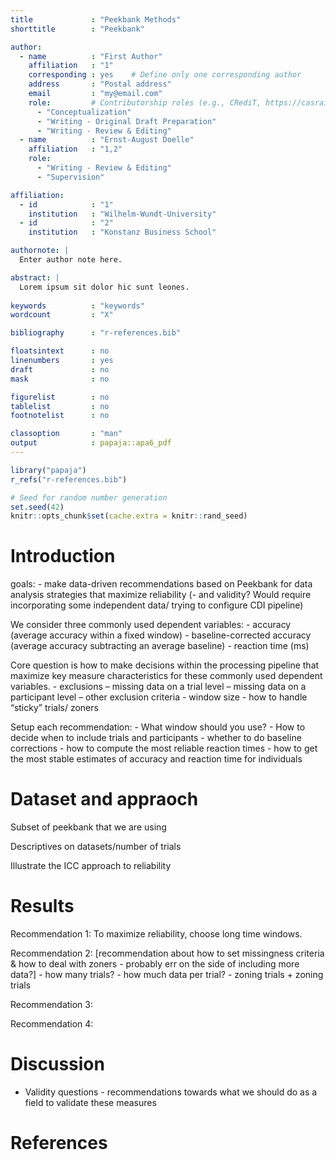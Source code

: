 ```yaml
---
title             : "Peekbank Methods"
shorttitle        : "Peekbank"

author: 
  - name          : "First Author"
    affiliation   : "1"
    corresponding : yes    # Define only one corresponding author
    address       : "Postal address"
    email         : "my@email.com"
    role:         # Contributorship roles (e.g., CRediT, https://casrai.org/credit/)
      - "Conceptualization"
      - "Writing - Original Draft Preparation"
      - "Writing - Review & Editing"
  - name          : "Ernst-August Doelle"
    affiliation   : "1,2"
    role:
      - "Writing - Review & Editing"
      - "Supervision"

affiliation:
  - id            : "1"
    institution   : "Wilhelm-Wundt-University"
  - id            : "2"
    institution   : "Konstanz Business School"

authornote: |
  Enter author note here.

abstract: |
  Lorem ipsum sit dolor hic sunt leones. 
  
keywords          : "keywords"
wordcount         : "X"

bibliography      : "r-references.bib"

floatsintext      : no
linenumbers       : yes
draft             : no
mask              : no

figurelist        : no
tablelist         : no
footnotelist      : no

classoption       : "man"
output            : papaja::apa6_pdf
---
```


```r
library("papaja")
r_refs("r-references.bib")
```

```r
# Seed for random number generation
set.seed(42)
knitr::opts_chunk$set(cache.extra = knitr::rand_seed)
```

# Introduction

goals:
- make data-driven recommendations based on Peekbank for data analysis strategies that maximize reliability
(- and validity? Would require incorporating some independent data/ trying to configure CDI pipeline)

We consider three commonly used dependent variables:
- accuracy (average accuracy within a fixed window)
- baseline-corrected accuracy (average accuracy subtracting an average baseline)
- reaction time (ms)

Core question is how to make decisions within the processing pipeline that maximize key measure characteristics for these commonly used dependent variables.
- exclusions
-- missing data on a trial level
-- missing data on a participant level
-- other exclusion criteria
- window size
- how to handle "sticky" trials/ zoners

Setup each recommendation:
- What window should you use?
- How to decide when to include trials and participants
- whether to do baseline corrections
- how to compute the most reliable reaction times
- how to get the most stable estimates of accuracy and reaction time for individuals


# Dataset and appraoch

Subset of peekbank that we are using

Descriptives on datasets/number of trials

Illustrate the ICC approach to reliability 

# Results

Recommendation 1: To maximize reliability, choose long time windows.

Recommendation 2: [recommendation about how to set missingness criteria & how to deal with zoners - probably err on the side of including more data?]
- how many trials?
- how much data per trial?
- zoning trials + zoning trials

Recommendation 3: 

Recommendation 4: 

# Discussion

- Validity questions - recommendations towards what we should do as a field to validate these measures


\newpage

# References

::: {#refs custom-style="Bibliography"}
:::

